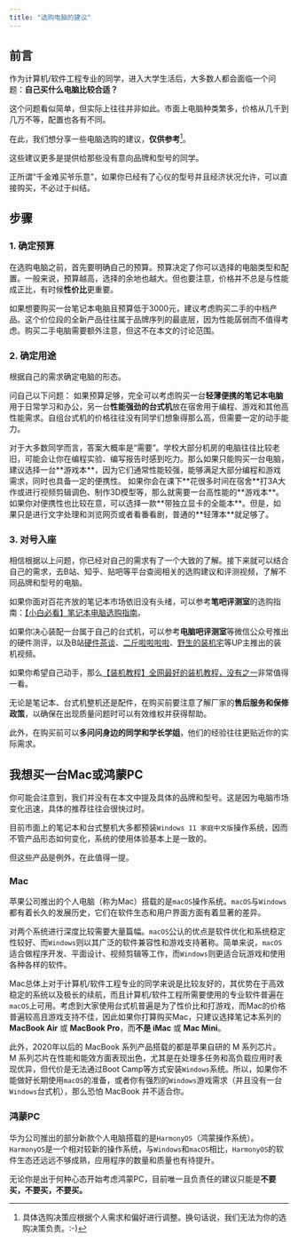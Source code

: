 ```yaml
---
title: "选购电脑的建议"
---
```


## 前言 ##

作为计算机/软件工程专业的同学，进入大学生活后，大多数人都会面临一个问题：**自己买什么电脑比较合适？**

这个问题看似简单，但实际上往往并非如此。市面上电脑种类繁多，价格从几千到几万不等，配置也各有不同。

在此，我们想分享一些电脑选购的建议，**仅供参考**[^1]。

<Callout type="info" title="注意">

这些建议更多是提供给那些没有意向品牌和型号的同学。

正所谓“千金难买爷乐意”，如果你已经有了心仪的型号并且经济状况允许，可以直接购买，不必过于纠结。

</Callout>


## 步骤 ##
### 1. 确定预算 ###
在选购电脑之前，首先要明确自己的预算。预算决定了你可以选择的电脑类型和配置。一般来说，预算越高，选择的余地也越大。但也要注意，价格并不总是与性能成正比，有时候**性价比**更重要。

如果想要购买一台笔记本电脑且预算低于3000元，建议考虑购买二手的中档产品。这个价位段的全新产品往往属于品牌序列的最底层，因为性能孱弱而不值得考虑。购买二手电脑需要额外注意，但这不在本文的讨论范围。

### 2. 确定用途 ###
根据自己的需求确定电脑的形态。

问自己以下问题：
<Accordions type="single">
  <Accordion title="预算足够买两台电脑吗？">
    如果预算足够，完全可以考虑购买一台**轻薄便携的笔记本电脑**用于日常学习和办公，另一台**性能强劲的台式机**放在宿舍用于编程、游戏和其他高性能需求。自组台式机的价格往往没有同学们想象得那么高，但需要一定的动手能力。
  </Accordion>

  <Accordion title="是否需要带出宿舍使用？">
    对于大多数同学而言，答案大概率是“需要”。学校大部分机房的电脑往往比较老旧，可能会让你在编程实验、编写报告时感到吃力。那么如果只能购买一台电脑，建议选择一台**游戏本**，因为它们通常性能较强，能够满足大部分编程和游戏需求，同时也具备一定的便携性。
  </Accordion>
  
  <Accordion title="在专业课之外我要用它做什么？">
    如果你会在课下**花很多时间在宿舍**打3A大作或进行视频剪辑调色、制作3D模型等，那么就需要一台高性能的**游戏本**。如果你对便携性也比较在意，可以选择一款**带独立显卡的全能本**。但是，如果只是进行文字处理和浏览网页或者看番看剧，普通的**轻薄本**就足够了。
  </Accordion>
</Accordions>

### 3. 对号入座 ###
相信根据以上问题，你已经对自己的需求有了一个大致的了解。接下来就可以结合自己的需求，去B站、知乎、贴吧等平台查阅相关的选购建议和评测视频，了解不同品牌和型号的电脑。

如果你面对百花齐放的笔记本市场依旧没有头绪，可以参考**笔吧评测室**的选购指南：[【小白必看】笔记本电脑选购指南](https://mp.weixin.qq.com/s/Qp9fNqHQvJFif1MW7GbLkg)。

如果你决心装配一台属于自己的台式机，可以参考**电脑吧评测室**等微信公众号推出的硬件测评，以及B站[硬件茶谈](https://space.bilibili.com/14871346)、[二斤啦啦啦啦](https://space.bilibili.com/133901828)、[野生的装机宅](https://space.bilibili.com/941799)等UP主推出的装机视频。

如果你希望自己动手，那么[【装机教程】全网最好的装机教程，没有之一](https://www.bilibili.com/video/BV1BG4y137mG)非常值得一看。

<Callout type="info" title="注意">

无论是笔记本、台式机整机还是配件，在购买前要注意了解厂家的**售后服务和保修政策**，以确保在出现质量问题时可以有效维权并获得帮助。

此外，在购买前可以**多问问身边的同学和学长学姐**，他们的经验往往更贴近你的实际需求。

</Callout>

## 我想买一台Mac或鸿蒙PC ##

你可能会注意到，我们并没有在本文中提及具体的品牌和型号。这是因为电脑市场变化迅速，具体的推荐往往会很快过时。

目前市面上的笔记本和台式整机大多都预装`Windows 11 家庭中文版`操作系统，因而不管产品形态如何变化，系统的使用体验基本上是一致的。

但这些产品是例外，在此值得一提。

### Mac ###

苹果公司推出的个人电脑（称为Mac）搭载的是`macOS`操作系统。`macOS`与`Windows`都有着长久的发展历史，它们在软件生态和用户界面方面有着显著的差异。

对两个系统进行深度比较需要大量篇幅。`macOS`公认的优点是软件优化和系统稳定性较好、而`Windows`则以其广泛的软件兼容性和游戏支持著称。简单来说，`macOS`适合做程序开发、平面设计、视频剪辑等工作，而`Windows`则更适合玩游戏和使用各种各样的软件。

Mac总体上对于计算机/软件工程专业的同学来说是比较友好的，其优势在于高效稳定的系统以及极长的续航，而且计算机/软件工程所需要使用的专业软件普遍在`macOS`上可用。考虑到大家使用台式机普遍是为了性价比和打游戏，而Mac的价格普遍较高且游戏支持不佳，因此如果你打算购买Mac，只建议选择笔记本系列的 **MacBook Air** 或 **MacBook Pro**，而**不是 iMac** 或 **Mac Mini**。

此外，2020年以后的 MacBook 系列产品搭载的都是苹果自研的 M 系列芯片。 M 系列芯片在性能和能效方面表现出色，尤其是在处理多任务和高负载应用时表现优异，但代价是无法通过Boot Camp等方式安装`Windows`系统。所以，如果你不能做好长期使用`macOS`的准备，或者你有强烈的`Windows`游戏需求（并且没有一台`Windows`台式机），那么恐怕 MacBook 并不适合你。

### 鸿蒙PC ###

华为公司推出的部分新款个人电脑搭载的是`HarmonyOS`（鸿蒙操作系统）。`HarmonyOS`是一个相对较新的操作系统，与`Windows`和`macOS`相比，`HarmonyOS`的软件生态还远远不够成熟，应用程序的数量和质量也有待提升。

无论你是出于何种心态开始考虑鸿蒙PC，目前唯一且负责任的建议只能是**不要买，不要买，不要买。**


[^1]: 具体选购决策应根据个人需求和偏好进行调整。换句话说，我们无法为你的选购决策负责。:-) 